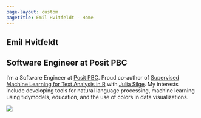 ```yaml
---
page-layout: custom
pagetitle: Emil Hvitfeldt - Home
---
```


::: {.main}

::: {.left}
# Emil Hvitfeldt

## Software Engineer at Posit PBC
  
I’m a Software Engineer at [Posit PBC](https://posit.co/). Proud co-author of [Supervised Machine Learning for Text Analysis in R](https://smltar.com/) with [Julia Silge](https://juliasilge.com/). My interests include developing tools for natural language processing, machine learning using tidymodels, education, and the use of colors in data visualizations.
:::

::: {.right}
![](home.png)
:::

:::
